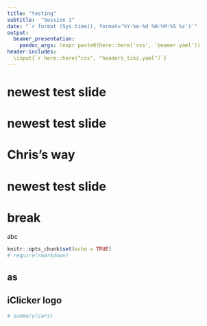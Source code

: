 ```yaml
---
title: "testing"
subtitle:  "Session 1"
date: "`r format (Sys.time(), format='%Y-%m-%d %H:%M:%S %z')`"
output:
  beamer_presentation:
    pandoc_args: !expr paste0(here::here('css', 'beamer.yaml'))
header-includes: 
  \input{`r here::here("css", "headers_tikz.yaml")`}
---
```


<!-- \newcommand\{\iclick}{% -->
<!-- \vfill -->
<!-- \begin{tikzpicture}[remember picture,overlay] -->
<!-- \node[xshift=-2cm,yshift=1cm] at (current page.south east) -->
<!-- {\includegraphics[height=0.25in]{`r here::here("slides", "slide_images", "iClicker_logo.png")`"}}; -->
<!-- \end{tikzpicture}} -->

<!-- \newcommand\{iClick}{ -->
<!-- \vfill -->
<!-- \begin{tikzpicture}[remember picture,overlay] -->
<!-- \node[xshift=-2cm,yshift=1cm] at (current page.south east) -->
<!-- {\includegraphics[height=0.25in]{../slides/slide_images/iClicker_logo.png}}; -->
<!-- \end{tikzpicture} -->
<!-- } -->


# newest test slide
<!-- \vfill -->
\newcommand{\atest}{
 \begin{tikzpicture}[remember picture,overlay]
  \node[xshift=-2cm,yshift=1cm] at (current page.south east){
   \includegraphics[height=0.25in]{`r here::here("slides", "slide_images", "iClicker_logo.png")`"}
  };
\end{tikzpicture}
}

\atest

# newest test slide


<!-- https://tex.stackexchange.com/questions/32661/how-to-locate-figures-with-x-y-specified-location-in-a-presentation/330626 -->

<!-- \begin{tikzpicture}[remember picture,overlay] -->
<!--  \node[anchor=south west,inner sep=0pt] at ((current page.south west) + (2cm,5cm)) { -->
<!--    \includegraphics[height=0.25in]{`r here::here("slides", "slide_images", "iClicker_logo.png")`} -->
<!--  }; -->
<!-- \end{tikzpicture} -->



# Chris's way

\vfill
\begin{tikzpicture}[remember picture,overlay]
 \node[xshift=-2cm,yshift=1cm] at (current page.south east){
  \includegraphics[height=0.25in]{`r here::here("slides", "slide_images", "iClicker_logo.png")`"}
 };
\end{tikzpicture}


# newest test slide

\begin{tikzpicture}
\includegraphics[height=0.25in]{`r here::here("slides", "slide_images", "iClicker_logo.png")`}
\end{tikzpicture}



# break


\newcommand{\latest}
{
 and seven years ago
}

abc \latest


\newcommand{\atest}
{
\includegraphics[height=0.25in]{../slides/slide_images/iClicker_logo.png}
}



\atest

<!-- ## new slide -->

<!-- \includegraphics[height=0.25in]{`r here::here("slides", "slide_images", "iClicker_logo.png")`} -->


<!-- \newcommand{\atest} -->
<!-- { -->
<!-- \includegraphics[height=0.25in]{`r here::here("slides", "slide_images", "iClicker_logo.png")`} -->
<!-- } -->
<!-- \atest -->







<!-- \newcommand{\atest} -->
<!-- { -->
<!-- \includegraphics[height=0.25in]{`r here::here("slides", "slide_images", "iClicker_logo.png")`} -->
<!-- \includegraphics[height=0.25in]{`r here::here("slides", "slide_images", "iClicker_logo.png")`} -->
<!-- } -->


```r
knitr::opts_chunk$set(echo = TRUE)
# require(rmarkdown)
```


## as
<!-- \iClick -->

## iClicker logo

```r
# summary(cars)
```

<!-- \vfill -->
<!-- \begin{tikzpicture}[remember picture,overlay] -->
<!-- \node[xshift=-2cm,yshift=1cm] at (current page.south east) -->
<!-- {\includegraphics[height=0.25in]{`r here::here("slides", "slide_images", "iClicker_logo.png")`"}}; -->
<!-- \end{tikzpicture} -->



<!-- {\includegraphics[height=0.25in]{../slides/slide_images/iClicker_logo.png}}; -->

